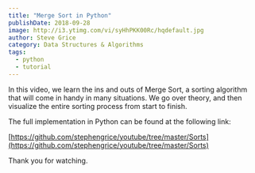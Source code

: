 ```yaml
---
title: "Merge Sort in Python"
publishDate: 2018-09-28
image: http://i3.ytimg.com/vi/syHhPKK00Rc/hqdefault.jpg
author: Steve Grice
category: Data Structures & Algorithms
tags:
  - python
  - tutorial
---
```


In this video, we learn the ins and outs of Merge Sort, a sorting algorithm that will come in handy in many situations.  We go over theory, and then visualize the entire sorting process from start to finish.


<BlogYoutubeVideo videoId="syHhPKK00Rc" />

The full implementation in Python can be found at the following link:

[https://github.com/stephengrice/youtube/tree/master/Sorts](https://github.com/stephengrice/youtube/tree/master/Sorts)

Thank you for watching.
